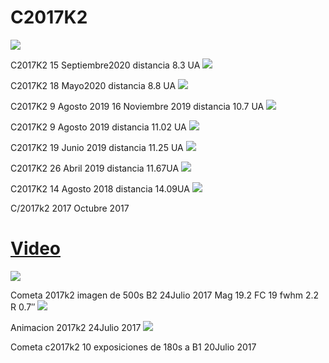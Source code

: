 
# C2017K2
<img src="https://astroccd.files.wordpress.com/2020/09/c2017-k2-panstarrs_20200915_i88.jpg?w=1024" />

C2017K2 15 Septiembre2020 distancia 8.3 UA
<img src="https://astroccd.files.wordpress.com/2020/05/c2017k2_20200518_i88.jpg" />

C2017K2 18 Mayo2020 distancia 8.8 UA
<img src="https://astroccd.files.wordpress.com/2019/11/2017k2_20191116_i88.jpg" />

C2017K2 9 Agosto 2019 16 Noviembre 2019 distancia 10.7 UA
<img src="https://astroccd.files.wordpress.com/2019/08/2017k2_20190809_i88.jpg" />

C2017K2 9 Agosto 2019 distancia 11.02 UA
<img src="https://astroccd.files.wordpress.com/2019/06/c2017k2_20190619_i88.jpg" />

C2017K2 19 Junio 2019 distancia 11.25 UA
<img src="https://astroccd.files.wordpress.com/2019/05/copia-de-2017k2_20190427_i88.png" />

C2017K2 26 Abril 2019 distancia 11.67UA
<img src="https://astroccd.files.wordpress.com/2018/08/2017k2_20180814_i88.jpg" />

C2017K2 14 Agosto 2018 distancia 14.09UA
<img src="https://astroccd.files.wordpress.com/2012/12/2017k2_201710_113.jpg" />

C/2017k2 2017 Octubre 2017
# <a href="https://drive.google.com/open?id=0B9X-aeZtOZTwby1Kc05SZnhQMnc">Video</a>
<img src="https://astroccd.files.wordpress.com/2012/12/20171.jpg" />

Cometa 2017k2 imagen de 500s B2 24Julio 2017 Mag 19.2 FC 19 fwhm 2.2 R 0.7″
<img src="https://astroccd.files.wordpress.com/2012/12/111111111111.gif" />

Animacion 2017k2 24Julio 2017
<img src="https://astroccd.files.wordpress.com/2012/12/2017k2_20170720_i88-e1500715311717.jpg" />

Cometa c2017k2 10 exposiciones de 180s a B1 20Julio 2017